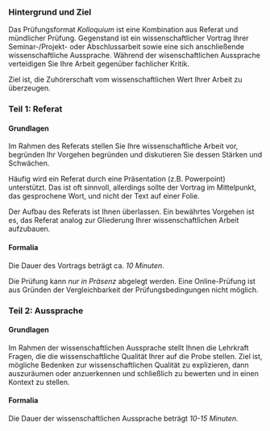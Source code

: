 


<!-- ## Prüfungsformat Kolloquium -->


### Hintergrund und Ziel

Das Prüfungsformat *Kolloquium* ist eine Kombination aus Referat und mündlicher Prüfung.
Gegenstand ist ein wissenschaftlicher Vortrag Ihrer Seminar-/Projekt- oder Abschlussarbeit sowie eine sich anschließende wissenschaftliche Aussprache.
Während der wisenschaftlichen Aussprache verteidigen Sie Ihre Arbeit gegenüber fachlicher Kritik.

Ziel ist, die Zuhörerschaft vom wissenschaftlichen Wert Ihrer Arbeit zu überzeugen.


### Teil 1: Referat


#### Grundlagen

Im Rahmen des Referats stellen Sie Ihre wissenschaftliche Arbeit vor, begründen Ihr Vorgehen begründen und diskutieren Sie dessen Stärken und Schwächen.

Häufig wird ein Referat durch eine Präsentation (z.B. Powerpoint) unterstützt.
Das ist oft sinnvoll, allerdings sollte der Vortrag im Mittelpunkt, das gesprochene Wort, und nicht der Text auf einer Folie.

Der Aufbau des Referats ist Ihnen überlassen.
Ein bewährtes Vorgehen ist es, das Referat analog zur Gliederung Ihrer wissenschaftlichen Arbeit aufzubauen.


#### Formalia

Die Dauer des Vortrags beträgt ca. *10 Minuten*.

Die Prüfung kann *nur in Präsenz* abgelegt werden. 
Eine Online-Prüfung ist aus Gründen der Vergleichbarkeit der Prüfungsbedingungen nicht möglich.


### Teil 2: Aussprache


#### Grundlagen

Im Rahmen der wissenschaftlichen Aussprache stellt Ihnen die Lehrkraft Fragen, die die wissenschaftliche Qualität Ihrer auf die Probe stellen. 
Ziel ist, mögliche Bedenken zur wissenschaftlichen Qualität zu explizieren, dann auszuräumen oder anzuerkennen und schließlich zu bewerten und in einen Kontext zu stellen.

#### Formalia

Die Dauer der wissenschaftlichen Aussprache beträgt *10-15 Minuten.*




